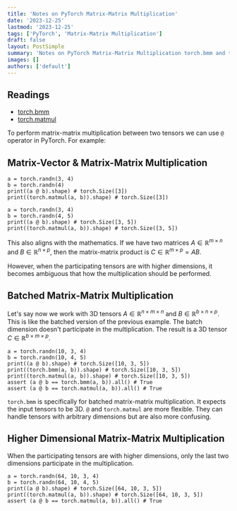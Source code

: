 ```yaml
---
title: 'Notes on PyTorch Matrix-Matrix Multiplication'
date: '2023-12-25'
lastmod: '2023-12-25'
tags: ['PyTorch', 'Matrix-Matrix Multiplication']
draft: false
layout: PostSimple
summary: 'Notes on PyTorch Matrix-Matrix Multiplication torch.bmm and torch.matmul'
images: []
authors: ['default']
---
```


## Readings

- [torch.bmm](https://pytorch.org/docs/stable/generated/torch.bmm.html)
- [torch.matmul](https://pytorch.org/docs/stable/generated/torch.matmul.html)

To perform matrix-matrix multiplication between two tensors we can use `@` operator in PyTorch. For example:

## Matrix-Vector & Matrix-Matrix Multiplication

```python:matrix_vector_multiplication
a = torch.randn(3, 4)
b = torch.randn(4)
print((a @ b).shape) # torch.Size([3])
print((torch.matmul(a, b)).shape) # torch.Size([3])
```

```python:matrix_matrix_multiplication
a = torch.randn(3, 4)
b = torch.randn(4, 5)
print((a @ b).shape) # torch.Size([3, 5])
print((torch.matmul(a, b)).shape) # torch.Size([3, 5])
```

This also aligns with the mathematics. If we have two matrices $A \in \mathbb{R}^{m \times n}$ and $B \in \mathbb{R}^{n \times p}$, then the matrix-matrix product is $C \in \mathbb{R}^{m \times p} = AB$.

However, when the participating tensors are with higher dimensions, it becomes ambiguous that how the multiplication should be performed.

## Batched Matrix-Matrix Multiplication

Let's say now we work with 3D tensors $A \in \mathbb{R}^{n \times m \times n}$ and $B \in \mathbb{R}^{b \times n \times p}$.
This is like the batched version of the previous example. The batch dimension doesn't participate in the multiplication. The result is a 3D tensor $C \in \mathbb{R}^{b \times m \times p}$.

```python:batched_matrix_matrix_multiplication
a = torch.randn(10, 3, 4)
b = torch.randn(10, 4, 5)
print((a @ b).shape) # torch.Size([10, 3, 5])
print((torch.bmm(a, b)).shape) # torch.Size([10, 3, 5])
print((torch.matmul(a, b)).shape) # torch.Size([10, 3, 5])
assert (a @ b == torch.bmm(a, b)).all() # True
assert (a @ b == torch.matmul(a, b)).all() # True
```

`torch.bmm` is specifically for batched matrix-matrix multiplication. It expects the input tensors to be 3D.
`@` and `torch.matmul` are more flexible. They can handle tensors with arbitrary dimensions
but are also more confusing.

## Higher Dimensional Matrix-Matrix Multiplication

When the participating tensors are with higher dimensions, only the last two dimensions participate in the multiplication.

```python:higher_dimensional_matrix_matrix_multiplication
a = torch.randn(64, 10, 3, 4)
b = torch.randn(64, 10, 4, 5)
print((a @ b).shape) # torch.Size([64, 10, 3, 5])
print((torch.matmul(a, b)).shape) # torch.Size([64, 10, 3, 5])
assert (a @ b == torch.matmul(a, b)).all() # True
```
